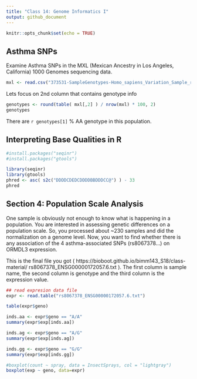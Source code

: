 ```yaml
---
title: "Class 14: Genome Informatics I"
output: github_document
---
```


```r
knitr::opts_chunk$set(echo = TRUE)
```

## Asthma SNPs
Examine Asthma SNPs in the MXL (Mexican Ancestry in Los Angeles, California) 1000 Genomes sequencing data.

```r
mxl <- read.csv("373531-SampleGenotypes-Homo_sapiens_Variation_Sample_rs8067378.csv")

```

Lets focus on 2nd column that contains genotype info

```r
genotypes <- round(table( mxl[,2] ) / nrow(mxl) * 100, 2)
genotypes
```


There are `r genotypes[1]` % AA genotype in this population.


## Interpreting Base Qualities in R

```r
#install.packages("seqinr")
#install.packages("gtools")
```

```r
library(seqinr)
library(gtools)
phred <- asc( s2c("DDDDCDEDCDDDDBBDDDCC@") ) - 33
phred

```


## Section 4: Population Scale Analysis
One sample is obviously not enough to know what is happening in a population. You are interested in assessing genetic differences on a population scale. So, you processed about ~230 samples and did the normalization on a genome level. Now, you want to find whether there is any association of the 4 asthma-associated SNPs (rs8067378...) on ORMDL3 expression.  

This is the final file you got ( https://bioboot.github.io/bimm143_S18/class-material/ rs8067378_ENSG00000172057.6.txt ). The first column is sample name, the second column is genotype and the third column is the expression value.

```r
## read expresion data file
expr <- read.table("rs8067378_ENSG00000172057.6.txt")
```

```r
table(expr$geno)
```

```r
inds.aa <- expr$geno == "A/A"
summary(expr$exp[inds.aa])
```

```r
inds.ag <- expr$geno == "A/G"
summary(expr$exp[inds.ag])
```

```r
inds.gg <- expr$geno == "G/G"
summary(expr$exp[inds.gg])
```

```r
#boxplot(count ~ spray, data = InsectSprays, col = "lightgray")
boxplot(exp ~ geno, data=expr)
```




